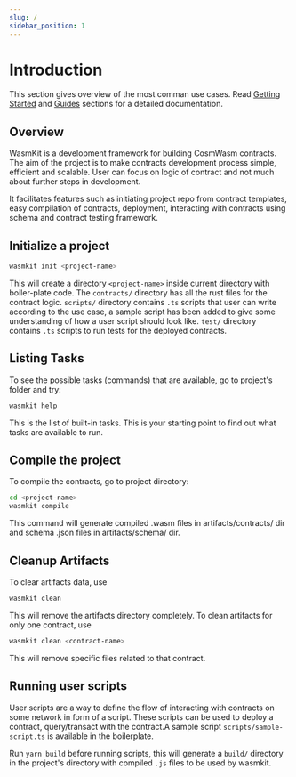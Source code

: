 ```yaml
---
slug: /
sidebar_position: 1
---
```


# Introduction

This section gives overview of the most comman use cases. Read [Getting Started](./getting-started/quickstart) and [Guides](./guides/compiling-contracts) sections for a detailed documentation.

## Overview

WasmKit is a development framework for building CosmWasm contracts. The aim of the project is to make contracts development process simple, efficient and scalable. User can focus on logic of contract and not much about further steps in development.

It facilitates features such as initiating project repo from contract templates, easy compilation of contracts, deployment, interacting with contracts using schema and contract testing framework.

## Initialize a project

```bash
wasmkit init <project-name>
```

This will create a directory `<project-name>` inside current directory with boiler-plate code. The `contracts/` directory has all the rust files for the contract logic. `scripts/` directory contains  `.ts` scripts that user can write according to the use case, a sample script has been added to give some understanding of how a user script should look like. `test/` directory contains `.ts` scripts to run tests for the deployed contracts.

## Listing Tasks

To see the possible tasks (commands) that are available, go to project's folder and try:

```bash
wasmkit help
``` 

This is the list of built-in tasks. This is your starting point to find out what tasks are available to run.

## Compile the project

To compile the contracts, go to project directory:

```bash
cd <project-name>
wasmkit compile
```

This command will generate compiled .wasm files in artifacts/contracts/ dir and schema .json files in artifacts/schema/ dir.

## Cleanup Artifacts

To clear artifacts data, use

```bash
wasmkit clean
``` 
This will remove the artifacts directory completely. To clean artifacts for only one contract, use

```bash
wasmkit clean <contract-name>
``` 
This will remove specific files related to that contract.


## Running user scripts

User scripts are a way to define the flow of interacting with contracts on some network in form of a script. These scripts can be used to deploy a contract, query/transact with the contract.A sample script `scripts/sample-script.ts` is available in the boilerplate.

Run `yarn build` before running scripts, this will generate a `build/` directory in the project's directory with compiled `.js` files to be used by wasmkit.
